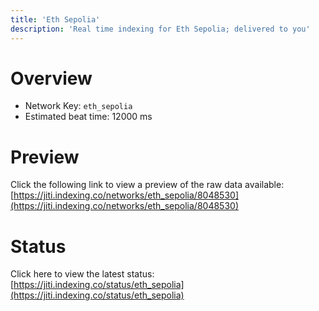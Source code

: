 ```yaml
---
title: 'Eth Sepolia'
description: 'Real time indexing for Eth Sepolia; delivered to you'
---
```


# Overview
- Network Key: `eth_sepolia`
- Estimated beat time: 12000 ms

# Preview
Click the following link to view a preview of the raw data available: [https://jiti.indexing.co/networks/eth_sepolia/8048530](https://jiti.indexing.co/networks/eth_sepolia/8048530)

# Status
Click here to view the latest status: [https://jiti.indexing.co/status/eth_sepolia](https://jiti.indexing.co/status/eth_sepolia)
